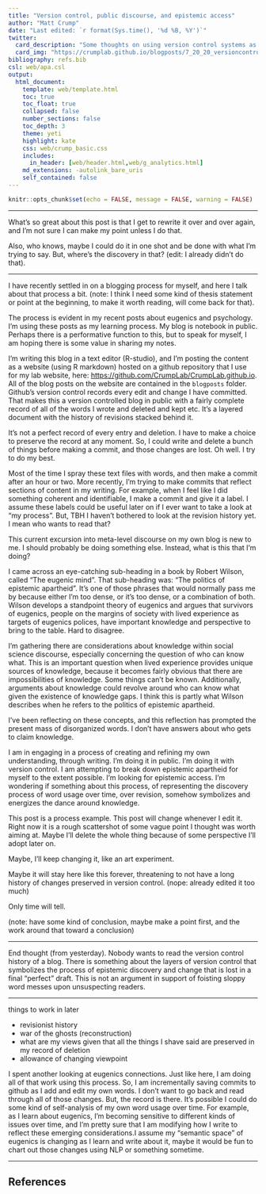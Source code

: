 ```yaml
---
title: "Version control, public discourse, and epistemic access"
author: "Matt Crump"
date: "Last edited: `r format(Sys.time(), '%d %B, %Y')`"
twitter:
  card_description: "Some thoughts on using version control systems as a process for public discourse"
  card_img: "https://crumplab.github.io/blogposts/7_20_20_versioncontrol/img/git.png"
bibliography: refs.bib
csl: web/apa.csl
output: 
  html_document:
    template: web/template.html
    toc: true
    toc_float: true
    collapsed: false
    number_sections: false
    toc_depth: 3
    theme: yeti
    highlight: kate
    css: web/crump_basic.css
    includes:
      in_header: [web/header.html,web/g_analytics.html]
    md_extensions: -autolink_bare_uris
    self_contained: false
---
```


```r
knitr::opts_chunk$set(echo = FALSE, message = FALSE, warning = FALSE)
```

---

What's so great about this post is that I get to rewrite it over and over again, and I'm not sure I can make my point unless I do that.

Also, who knows, maybe I could do it in one shot and be done with what I'm trying to say. But, where's the discovery in that? (edit: I already didn't do that).

___

I have recently settled in on a blogging process for myself, and here I talk about that process a bit. (note: I think I need some kind of thesis statement or point at the beginning, to make it worth reading, will come back for that).

The process is evident in my recent posts about eugenics and psychology. I'm using these posts as my learning process. My blog is notebook in public. Perhaps there is a performative function to this, but to speak for myself, I am hoping there is some value in sharing my notes. 

I'm writing this blog in a text editor (R-studio), and I'm posting the content as a website (using R markdown) hosted on a github repository that I use for my lab website, here: <https://github.com/CrumpLab/CrumpLab.github.io>. All of the blog posts on the website are contained in the `blogposts` folder. Github's version control records every edit and change I have committed. That makes this a version controlled blog in public with a fairly complete record of all of the words I wrote and deleted and kept etc. It's a layered document with the history of revisions stacked behind it.

It's not a perfect record of every entry and deletion. I have to make a choice to preserve the record at any moment. So, I could write and delete a bunch of things before making a commit, and those changes are lost. Oh well. I try to do my best. 

Most of the time I spray these text files with words, and then make a commit after an hour or two. More recently, I'm trying to make commits that reflect sections of content in my writing. For example, when I feel like I did something coherent and identifiable, I make a commit and give it a label. I assume these labels could be useful later on if I ever want to take a look at "my process". But, TBH I haven't bothered to look at the revision history yet. I mean who wants to read that?

This current excursion into meta-level discourse on my own blog is new to me. I should probably be doing something else. Instead, what is this that I'm doing?

I came across an eye-catching sub-heading in a book by Robert Wilson, called "The eugenic mind". That sub-heading was: "The politics of epistemic apartheid". It's one of those phrases that would normally pass me by because either I'm too dense, or it's too dense, or a combination of both. Wilson develops a standpoint theory of eugenics and argues that survivors of eugenics, people on the margins of society with lived experience as targets of eugenics polices, have important knowledge and perspective to bring to the table. Hard to disagree.

I'm gathering there are considerations about knowledge within social science discourse, especially concerning the question of who can know what. This is an important question when lived experience provides unique sources of knowledge, because it becomes fairly obvious that there are impossibilities of knowledge. Some things can't be known. Additionally, arguments about knowledge could revolve around who can know what given the existence of knowledge gaps. I think this is partly what Wilson describes when he refers to the politics of epistemic apartheid.

I've been reflecting on these concepts, and this reflection has prompted the present mass of disorganized words. I don't have answers about who gets to claim knowledge. 

I am in engaging in a process of creating and refining my own understanding, through writing. I'm doing it in public. I'm doing it with version control. I am attempting to break down epistemic apartheid for myself to the extent possible. I'm looking for epistemic access. I'm wondering if something about this process, of representing the discovery process of word usage over time, over revision, somehow symbolizes and energizes the dance around knowledge.

This post is a process example. This post will change whenever I edit it. Right now it is a rough scattershot of some vague point I thought was worth aiming at. Maybe I'll delete the whole thing because of some perspective I'll adopt later on.

Maybe, I'll keep changing it, like an art experiment. 

Maybe it will stay here like this forever, threatening to not have a long history of changes preserved in version control. (nope: already edited it too much)

Only time will tell.

(note: have some kind of conclusion, maybe make a point first, and the work around that toward a conclusion)

---

End thought (from yesterday). Nobody wants to read the version control history of a blog. There is something about the layers of version control that symbolizes the process of epistemic discovery and change that is lost in a final "perfect" draft. This is not an argument in support of foisting sloppy word messes upon unsuspecting readers.

---

things to work in later

- revisionist history
- war of the ghosts (reconstruction)
- what are my views given that all the things I shave said are preserved in my record of deletion
- allowance of changing viewpoint

I spent another looking at eugenics connections. Just like here, I am doing all of that work using this process. So, I am incrementally saving commits to github as I add and edit my own words. I don't want to go back and read through all of those changes. But, the record is there. It's possible I could do some kind of self-analysis of my own word usage over time. For example, as I learn about eugenics, I'm becoming sensitive to different kinds of issues over time, and I'm pretty sure that I am modifying how I write to reflect these emerging considerations.I assume my "semantic space" of eugenics is changing as I learn and write about it, maybe it would be fun to chart out those changes using NLP or something sometime.

---


## References




